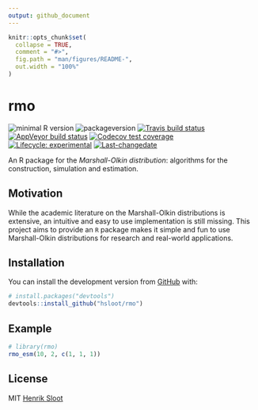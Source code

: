 ```yaml
---
output: github_document
---
```


<!-- README.md is generated from README.Rmd. Please edit that file -->

```r
knitr::opts_chunk$set(
  collapse = TRUE,
  comment = "#>",
  fig.path = "man/figures/README-",
  out.width = "100%"
)
```

# rmo

<!-- badges: start -->
![minimal R version](https://img.shields.io/badge/R%3E%3D-3.6.1-6666ff.svg)
![packageversion](https://img.shields.io/badge/Package%20version-0.0.0.9000-orange.svg?style=flat-square)
[![Travis build status](https://travis-ci.org/hsloot/rmo.svg?branch=master)](https://travis-ci.org/hsloot/rmo)
[![AppVeyor build status](https://ci.appveyor.com/api/projects/status/github/hsloot/rmo?branch=master&svg=true)](https://ci.appveyor.com/project/hsloot/rmo)
[![Codecov test coverage](https://codecov.io/gh/hsloot/rmo/branch/master/graph/badge.svg)](https://codecov.io/gh/hsloot/rmo?branch=master)
[![Lifecycle: experimental](https://img.shields.io/badge/lifecycle-experimental-orange.svg)](https://www.tidyverse.org/lifecycle/#experimental)
[![Last-changedate](https://img.shields.io/badge/last%20change-`r gsub('-', '--', Sys.Date())`-yellowgreen.svg)](/commits/master)
<!-- badges: end -->

An R package for the *Marshall-Olkin distribution*: algorithms for the construction, simulation and estimation.

## Motivation

While the academic literature on the Marshall-Olkin distributions is extensive, an intuitive and easy to use implementation is still missing. This project aims to provide an `R` package makes it simple and fun to use Marshall-Olkin distributions for research and real-world applications.

## Installation

You can install the development version from [GitHub](https://github.com/) with:

``` r
# install.packages("devtools")
devtools::install_github("hsloot/rmo")
```

## Example

``` r
# library(rmo)
rmo_esm(10, 2, c(1, 1, 1))
```

## License

MIT [Henrik Sloot]()
